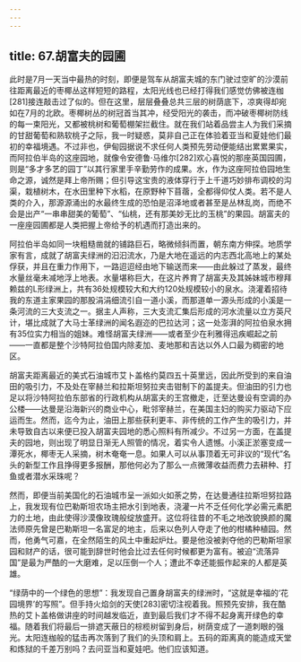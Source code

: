 ```yaml
---
---
---
```

title: 67.胡富夫的园圃
---




此时是7月一天当中最热的时刻，即便是驾车从胡富夫城的东门驶过空旷的沙漠前往距离最近的枣椰丛这样短短的路程，太阳光线也已经打得我们感觉仿佛被连枷[281]接连敲击过了似的。但在这里，层层叠叠总共三层的树荫底下，凉爽得却宛如在7月的北欧。枣椰树丛的树冠首当其冲，经受阳光的袭击，而冲破枣椰树防线的每一束阳光，又都被桃树和葡萄棚架拦截住。就在我们站着品尝主人为我们采摘的甘甜葡萄和熟软桃子之际，我一时疑惑，莫非自己正在体验着亚当和夏娃他们最初的幸福境遇。不过非也，伊甸园据说不求任何人类预先劳动便能结出累累果实，而阿拉伯半岛的这座园地，就像令安德鲁·马维尔[282]欢心喜悦的那座英国园圃，则是“多才多艺的园丁”以其行家里手辛勤劳作的成果。水，作为这座阿拉伯园地生命之源，诚然是拜上帝所赐；但引导这宝贵的液体穿行于上千道巧妙排布调校的沟渠，栽植树木，在水田里种下水稻，在原野种下苜蓿，全都得仰仗人类。若不是人类的介入，那源源涌出的水最终生成的恐怕是沼泽地或者甚至是丛林乱岗，而绝不会是出产“一串串甜美的葡萄”、“仙桃，还有那美妙无比的玉桃”的果园。胡富夫的一座座园圃都是人类把握上帝给予的机遇而打造出来的。

阿拉伯半岛如同一块粗糙凿就的铺路巨石，略微倾斜而置，朝东南方伸探。地质学家有言，成就了胡富夫绿洲的汩汩流水，乃是大地在遥远的内志西北高地上的某处俘获，并且在重力作用下，一路迢迢经由地下输送而来——由此躲过了蒸发，最终水量丝毫未减地浮上地表。水量堪称巨大，在这片养育了胡富夫及其姊妹城市穆拜赖兹的L形绿洲上，共有36处规模较大和大约120处规模较小的泉水。浇灌着招待我的东道主家果园的那股涓涓细流引自一道小溪，而那道单一源头形成的小溪是一条河流的三大支流之一。据主人声称，三大支流汇集后形成的河水流量以立方英尺计，堪比成就了大马士革绿洲的闻名遐迩的巴拉达河；这一处澎湃的阿拉伯泉水拥有35位实力相当的姐妹。难怪胡富夫绿洲——或者至少在利雅得迅疾崛起之前——一直都是整个沙特阿拉伯国内除麦加、麦地那和吉达以外人口最为稠密的地区。

胡富夫距离最近的美式石油城市艾卜盖格约莫四五十英里远，因此所受到的来自油田的吸引力，不及处在宰赫兰和拉斯坦努拉夹击钳制下的盖提夫。但油田的引力也足以将沙特阿拉伯东部省的行政机构从胡富夫的王宫撤走，迁至达曼设有空调的办公楼——达曼是沿海新兴的商业中心，毗邻宰赫兰，在美国主妇的购买力驱动下应运而生。然而，迄今为止，油田上那些获利更丰、非传统的工作产生的吸引力，并未导致自古以来便已投入胡富夫园地的悉心照料有所减少。不过另一方面，在盖提夫的园地，则出现了明显日渐无人照管的情况，着实令人遗憾。小溪正淤塞变成一潭死水，椰枣无人采摘，树木奄奄一息。如果人可以从事顶着无可非议的“现代”名头的新型工作且挣得更多报酬，那他何必为了那么一点微薄收益而费力去耕种、打鱼或者潜水采珠呢？

然而，即便当前美国化的石油城市呈一派如火如荼之势，在达曼通往拉斯坦努拉路上，我发现有位巴勒斯坦农场主把水引到地表，浇灌一片不乏任何化学必需元素肥力的土地，由此使得沙漠像玫瑰般绽放盛开。这位将往昔的不毛之地改貌换颜的魔法师原先曾是巴勒斯坦一名富足的地主，后来以色列人夺走了他的柑橘种植园。然而，他勇气可嘉，在全然陌生的风土中重起炉灶。要是他没被剥夺他的巴勒斯坦家园和财产的话，很可能到辞世时他会比过去任何时候都更为富有。被迫“流落异国”是最为严酷的一大磨难，足以压倒一个人；遭此不幸还能振作起来的人都是英雄。

“绿荫中的一个绿色的思想”：我发现自己置身胡富夫的绿洲时，“这就是幸福的‘花园境界’的写照”。但手持火焰剑的天使[283]密切注视着我。照预先安排，我在酷热的艾卜盖格做讲座的时间越发临近，直到最后我们才不得不起身离开绿色的幸福。随着我们将最后一排遮天蔽日的棕榄树留到身后，树荫变成了一道刺眼的强光。太阳连枷般的猛击再次落到了我们的头顶和肩上。五码的距离真的能造成天堂和炼狱的千差万别吗？去问亚当和夏娃吧。他们应该知道。